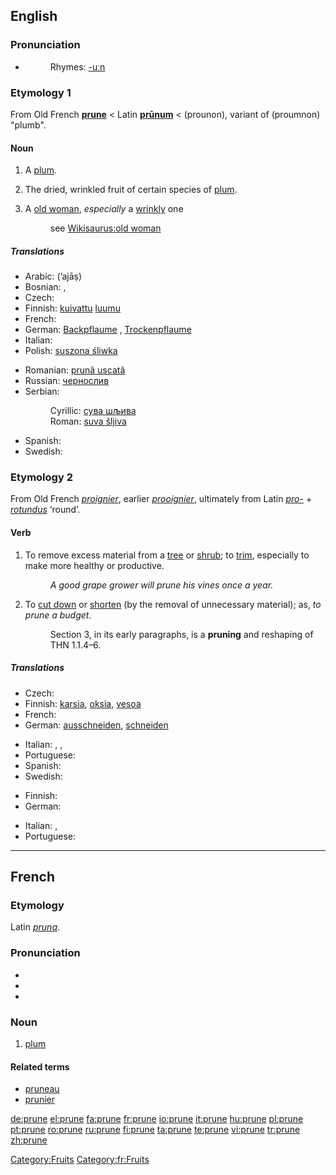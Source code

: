 ==English==

===Pronunciation===
* {{IPA|/pru:n/}}
*: Rhymes: [[Rhymes:English:-uːn|-uːn]]

===Etymology 1===
From Old French '''[[#French|prune]]''' < Latin '''[[prunum|prūnum]]''' < {{AGr.}} '''{{polytonic|[[προῦνον]]}}''' (prounon), variant of '''{{polytonic|[[προῦμνον]]}}''' (proumnon) "plumb".

====Noun====
{{en-noun}}

# {{obsolete}} A [[plum]].
# The dried, wrinkled fruit of certain species of [[plum]].
# {{slang}} A [[old woman]], ''especially'' a [[wrinkly]] one
#: see [[Wikisaurus:old woman]]

=====Translations=====
{{trans-top|dried plum}}
* Arabic: {{Arab|[[أجاص]]}} (’ajāṣ)
* Bosnian: {{t-|bs|suha šljiva|f}}, {{t-|bs|suva šljiva|f}}
* Czech: {{t-|cs|sušená švestka|f}}
* Finnish: [[kuivattu]] [[luumu]]
* French: {{t+|fr|pruneau|m}}
* German: [[Backpflaume]] {{f}}, [[Trockenpflaume]] {{f}}
* Italian: {{t-|it|prugna secca|f}}
* Polish: [[suszona śliwka]] {{f}}
{{trans-mid}}
* Romanian: [[prună uscată]] {{f}}
* Russian: [[чернослив]]
* Serbian:
*: Cyrillic: [[сува шљива#Serbian|сува шљива]] {{f}}
*: Roman: [[suva šljiva#Serbian|suva šljiva]] {{f}}
* Spanish: {{t-|es|ciruela pasa|f}}
* Swedish: {{t-|sv|katrinplommon|n}}
{{trans-bottom}}

===Etymology 2===
From Old French ''[[proignier]]'', earlier ''[[prooignier]]'', ultimately from Latin ''[[pro-]]'' + ''[[rotundus]]'' ‘round’.

====Verb====
{{en-verb|prun|ing}}

# {{transitive}} To remove excess material from a [[tree]] or [[shrub]]; to [[trim]], especially to make more healthy or productive.
#: ''A good grape grower will prune his vines once a year.''
# {{transitive}} {{figuratively}} To [[cut down]] or [[shorten]] (by the removal of unnecessary material); as, ''to prune a budget''.
#: Section 3, in its early paragraphs, is a '''pruning''' and reshaping of THN 1.1.4–6.

=====Translations=====
{{trans-top|trim a tree or shrub}}
* Czech: {{t-|cs|prořezat}}
* Finnish: [[karsia]], [[oksia]], [[vesoa]]
* French: {{t+|fr|élaguer}}
* German: [[ausschneiden]], [[schneiden]]
{{trans-mid}}
* Italian: {{t+|it|potare}}, {{t+|it|ridurre}}, {{t-|it|sfoltire}}
* Portuguese: {{t-|pt|podar}}
* Spanish: {{t-|es|podar}}
* Swedish: {{t-|sv|ansa}}
{{trans-bottom}}

{{trans-top|(figuratively) cut down or shorten}}
* Finnish: {{t-|fi|karsia}}
* German: {{t-|de|beschneiden}}
{{trans-mid}}
* Italian: {{t+|it|accorciare}}, {{t+|it|ridurre}}
* Portuguese: {{t-|pt|podar}}
{{trans-bottom}}

[[Category:Fruits]]

----

==French==

===Etymology===
Latin ''[[pruna]]''.

===Pronunciation===
*{{audio|Fr-prune.ogg|audio}}
* {{IPA|/pʀyn/}}
* {{SAMPA|/pRyn/}}

===Noun===
{{fr-noun|f}}

# [[plum]]

====Related terms====
* [[pruneau]]
* [[prunier]]

[[Category:fr:Fruits]]

[[de:prune]]
[[el:prune]]
[[fa:prune]]
[[fr:prune]]
[[io:prune]]
[[it:prune]]
[[hu:prune]]
[[pl:prune]]
[[pt:prune]]
[[ro:prune]]
[[ru:prune]]
[[fi:prune]]
[[ta:prune]]
[[te:prune]]
[[vi:prune]]
[[tr:prune]]
[[zh:prune]]